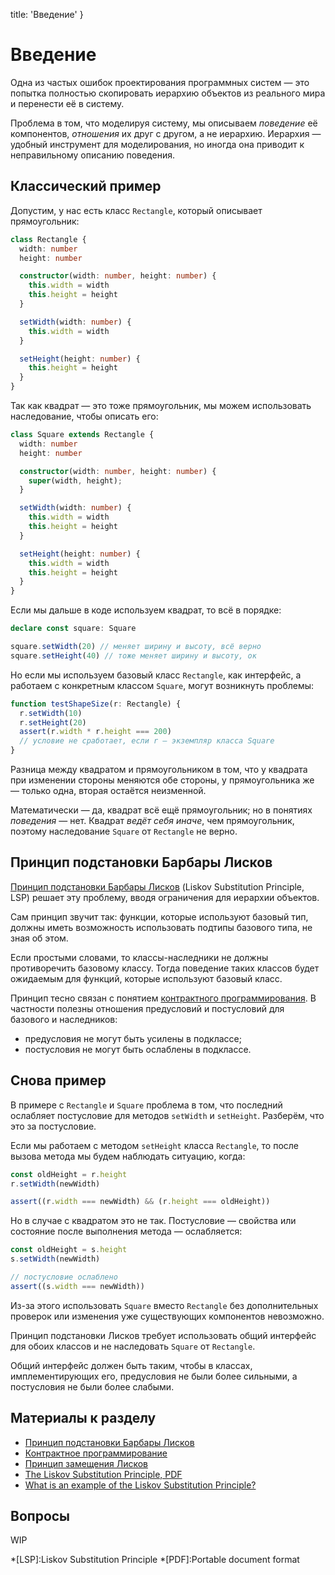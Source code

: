 
  title: 'Введение'
}


# Введение

Одна из частых ошибок проектирования программных систем — это попытка полностью скопировать иерархию объектов из реального мира и перенести её в систему.

Проблема в том, что моделируя систему, мы описываем _поведение_ её компонентов, _отношения_ их друг с другом, а не иерархию. Иерархия — удобный инструмент для моделирования, но иногда она приводит к неправильному описанию поведения.

## Классический пример
Допустим, у нас есть класс `Rectangle`, который описывает прямоугольник:

```ts
class Rectangle {
  width: number
  height: number

  constructor(width: number, height: number) {
    this.width = width
    this.height = height
  }

  setWidth(width: number) {
    this.width = width
  }

  setHeight(height: number) {
    this.height = height
  }
}
```

Так как квадрат — это тоже прямоугольник, мы можем использовать наследование, чтобы описать его:
```ts
class Square extends Rectangle {
  width: number
  height: number

  constructor(width: number, height: number) {
    super(width, height);
  }

  setWidth(width: number) {
    this.width = width
    this.height = height
  }

  setHeight(height: number) {
    this.width = width
    this.height = height
  }
}
```

Если мы дальше в коде используем квадрат, то всё в порядке:
```ts
declare const square: Square

square.setWidth(20) // меняет ширину и высоту, всё верно
square.setHeight(40) // тоже меняет ширину и высоту, ок
```

Но если мы используем базовый класс `Rectangle`, как интерфейс, а работаем с конкретным классом `Square`, могут возникнуть проблемы:

```ts
function testShapeSize(r: Rectangle) {
  r.setWidth(10)
  r.setHeight(20)
  assert(r.width * r.height === 200)
  // условие не сработает, если r — экземпляр класса Square
}
```

Разница между квадратом и прямоугольником в том, что у квадрата при изменении стороны меняются обе стороны, у прямоугольника же — только одна, вторая остаётся неизменной.

Математически — да, квадрат всё ещё прямоугольник; но в понятиях _поведения_ — нет. Квадрат _ведёт себя иначе_, чем прямоугольник, поэтому наследование `Square` от `Rectangle` не верно.

## Принцип подстановки Барбары Лисков
[Принцип подстановки Барбары Лисков](https://ru.wikipedia.org/wiki/Принцип_подстановки_Барбары_Лисков) (Liskov Substitution Principle, LSP) решает эту проблему, вводя ограничения для иерархии объектов.

Сам принцип звучит так: функции, которые используют базовый тип, должны иметь возможность использовать подтипы базового типа, не зная об этом.

Если простыми словами, то классы-наследники не должны противоречить базовому классу. Тогда поведение таких классов будет ожидаемым для функций, которые используют базовый класс.

Принцип тесно связан с понятием [контрактного программирования](https://ru.wikipedia.org/wiki/Контрактное_программирование). В частности полезны отношения предусловий и постусловий для базового и наследников:
- предусловия не могут быть усилены в подклассе;
- постусловия не могут быть ослаблены в подклассе.

## Снова пример
В примере с `Rectangle` и `Square` проблема в том, что последний ослабляет постусловие для методов `setWidth` и `setHeight`. Разберём, что это за постусловие.

Если мы работаем с методом `setHeight` класса `Rectangle`, то после вызова метода мы будем наблюдать ситуацию, когда:

```ts
const oldHeight = r.height
r.setWidth(newWidth)

assert((r.width === newWidth) && (r.height === oldHeight))
```

Но в случае с квадратом это не так. Постусловие — свойства или состояние после выполнения метода — ослабляется:

```ts
const oldHeight = s.height
s.setWidth(newWidth)

// постусловие ослаблено
assert((s.width === newWidth))
```

Из-за этого использовать `Square` вместо `Rectangle` без дополнительных проверок или изменения уже существующих компонентов невозможно.

Принцип подстановки Лисков требует использовать общий интерфейс для обоих классов и не наследовать `Square` от `Rectangle`.

Общий интерфейс должен быть таким, чтобы в классах, имплементирующих его, предусловия не были более сильными, а постусловия не были более слабыми.

## Материалы к разделу
- [Принцип подстановки Барбары Лисков](https://ru.wikipedia.org/wiki/Принцип_подстановки_Барбары_Лисков)
- [Контрактное программирование](https://ru.wikipedia.org/wiki/Контрактное_программирование)
- [Принцип замещения Лисков](https://blog.byndyu.ru/2009/10/blog-post_29.html)
- [The Liskov Substitution Principle, PDF](http://www.labri.fr/perso/clement/enseignements/ao/LSP.pdf)
- [What is an example of the Liskov Substitution Principle?](https://stackoverflow.com/questions/56860/what-is-an-example-of-the-liskov-substitution-principle)

## Вопросы
WIP

*[LSP]:Liskov Substitution Principle
*[PDF]:Portable document format
